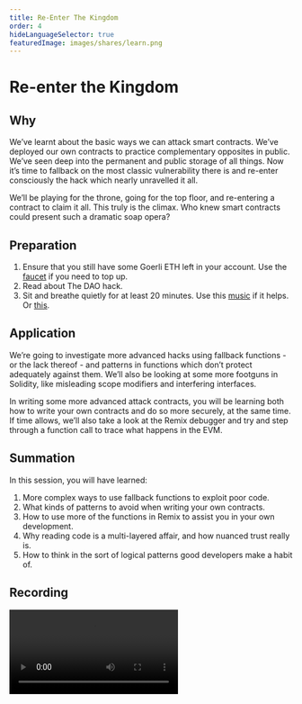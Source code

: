 ```yaml
---
title: Re-Enter The Kingdom
order: 4
hideLanguageSelector: true
featuredImage: images/shares/learn.png
---
```


# Re-enter the Kingdom

## Why

We’ve learnt about the basic ways we can attack smart contracts. We’ve deployed our own contracts to practice complementary opposites in public. We’ve seen deep into the permanent and public storage of all things. Now it’s time to fallback on the most classic vulnerability there is and re-enter consciously the hack which nearly unravelled it all.

We’ll be playing for the throne, going for the top floor, and re-entering a contract to claim it all. This truly is the climax. Who knew smart contracts could present such a dramatic soap opera?

## Preparation

1. Ensure that you still have some Goerli ETH left in your account. Use the [faucet](https://goerlifaucet.com/) if you need to top up.
2. Read about The DAO hack.
3. Sit and breathe quietly for at least 20 minutes. Use this [music](https://www.youtube.com/watch?v=g_LNp8xY1YM) if it helps. Or [this](https://www.youtube.com/watch?v=b5H3b_Hh0Lw).

## Application

We’re going to investigate more advanced hacks using fallback functions - or the lack thereof - and patterns in functions which don’t protect adequately against them.  We’ll also be looking at some more footguns in Solidity, like misleading scope modifiers and interfering interfaces.

In writing some more advanced attack contracts, you will be learning both how to write your own contracts and do so more securely, at the same time. If time allows, we’ll also take a look at the Remix debugger and try and step through a function call to trace what happens in the EVM.

## Summation

In this session, you will have learned:

1. More complex ways to use fallback functions to exploit poor code.
2. What kinds of patterns to avoid when writing your own contracts.
3. How to use more of the functions in Remix to assist you in your own development.
4. Why reading code is a multi-layered affair, and how nuanced trust really is.
5. How to think in the sort of logical patterns good developers make a habit of.

## Recording

<Video src="https://www.youtube-nocookie.com/embed/9atqMRJLEoU" />

![It Is Within You](/images/build/tat_tvam_asi.jpg)
